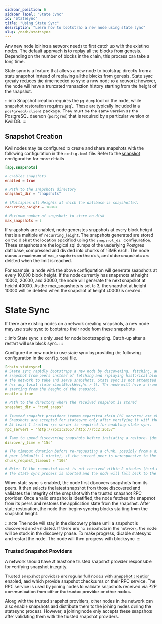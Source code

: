 ```yaml
---
sidebar_position: 6
sidebar_label: "State Sync"
id: "Statesync"
title: "Using State Sync"
description: "Learn how to bootstrap a new node using state sync"
slug: /node/statesync
---
```


Any new node joining a network needs to first catch up with the existing nodes. The default approach is to replay all the blocks from genesis. Depending on the number of blocks in the chain, this process can take a long time.

State sync is a feature that allows a new node to bootstrap directly from a state snapshot instead of replaying all the blocks from genesis. State sync greatly reduces the time needed to sync a new node to a network; however, the node will have a truncated transaction history starting from the height of the snapshot.

:::info
Snapshot creation requires the `pg_dump` tool on the node, while snapshot restoration requires `psql`.
These are typically included in a `postgresql-client` package. They must be the same version
as the PostgreSQL daemon (`postgres`) that is required by a particular version of Kwil DB.
:::

## Snapshot Creation

Kwil nodes may be configured to create and share snapshots with the following configuration in the `config.toml` file. Refer to the [snapshot](/docs/daemon/config/settings#appsnapshots) configuration for more details.

```toml
[app.snapshots]

# Enables snapshots
enabled = true

# Path to the snapshots directory
snapshot_dir = "snapshots"

# (Multiples of) Heights at which the database is snapshotted.
recurring_height = 10000

# Maximum number of snapshots to store on disk
max_snapshots = 3
```

If snapshots are enabled, node generates snapshots at every block height that is a multiple of `recurring_height`. The snapshots generated are stored on the disk at the location specified using the `snapshot_dir` configuration. These snapshots are the logical sql dumps of the underlying Postgres database, compressed and divided into chunks of 16MB each. The node stores a maximum of `max_snapshots` on the disk, and older snapshots are deleted when the limit is reached.

For example, a node with the above configuration will generate snapshots at every 10,000 block height. If the node currently has snapshots at height 10000, 20000, and 30000, the node will generate the next snapshot at height 40000. As the max_snapshots is set to 3, the snapshot at height 10000 will be deleted when the snapshot at height 40000 is created.

# State Sync

If there are existing nodes on a network creating snapshots, a new node may use state sync to bootstrap their node from these snapshots.

:::info
State sync is only used for node bootstrapping. Catch-up after a restart will use block sync.
:::

Configure the new node to use state sync by providing the following configuration in the `config.toml` file.

```yaml
[chain.statesync]
# State sync rapidly bootstraps a new node by discovering, fetching, and restoring the database
# snapshot from peers instead of fetching and replaying historical blocks. Requires some peers in
# the network to take and serve snapshots. State sync is not attempted if the node
# has any local state (LastBlockHeight > 0). The node will have a truncated block history,
# starting from the height of the snapshot.
enable = true

# Path to the directory where the received snapshot is stored
snapshot_dir = "rcvd_snaps"

# Trusted snapshot providers (comma-separated chain RPC servers) are the source-of-truth for the snapshot integrity.
# Snapshots are accepted for statesync only after verifying it with these trusted snapshot providers.
# At least 1 trusted rpc server is required for enabling state sync.
rpc_servers = "http://rpc1:26657,http://rpc2:26657"

# Time to spend discovering snapshots before initiating a restore. (default: 15 seconds)
discovery_time = "15s"

# The timeout duration before re-requesting a chunk, possibly from a different
# peer (default: 1 minute), if the current peer is unresponsive to the chunk request.
chunk_request_timeout = "10s"

# Note: If the requested chunk is not received within 2 minutes (hard-coded default), 
# the state sync process is aborted and the node will fall back to the regular block sync process.
```

When state sync is enabled, the node first discovers snapshots from its peers. It then selects the latest snapshot from those discovered and validates the integrity of the snapshot with the trusted snapshot RPC provider. Once a valid snapshot is identified, the node fetches the snapshot from its peers and restores the application state from the snapshot. After state restoration, the node then begins syncing blocks starting from the snapshot height.

:::note
The node will stay in the discovery phase until a snapshot is discovered and validated. If there are no snapshots in the network, the node will be stuck in the discovery phase. To make progress, disable statesync and restart the node. The node will then progress with blocksync.
:::

### Trusted Snapshot Providers

A network should have at least one trusted snapshot provider responsible for verifying snapshot integrity.

Trusted snapshot providers are regular full nodes with [snapshot creation](/docs/daemon/config/settings#appsnapshots) enabled, and which provide snapshot checksums on their RPC service.
The RPC service is used by joining nodes to validate snapshots received via P2P communication from either the trusted provider or other nodes.

Along with the trusted snapshot providers, other nodes in the network can also enable snapshots and distribute them to the joining nodes during the statesync process. However, a joining node only accepts these snapshots after validating them with the trusted snapshot providers.
